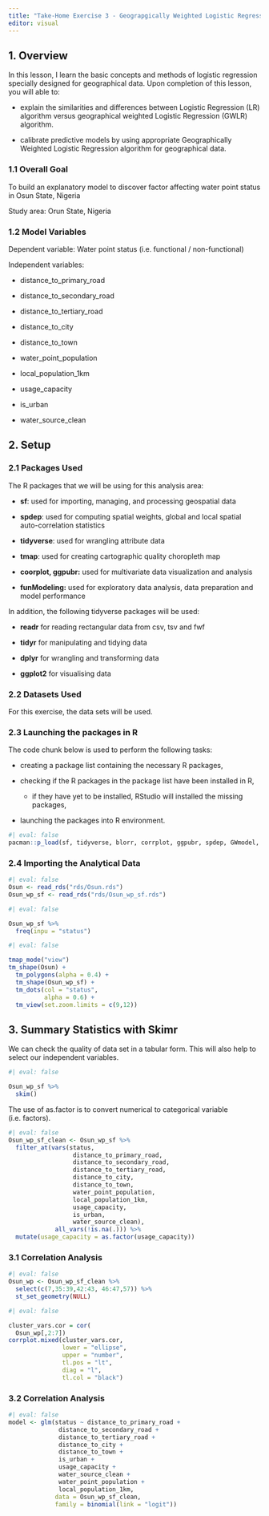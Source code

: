 ```yaml
---
title: "Take-Home Exercise 3 - Geograpgically Weighted Logistic Regression (GWLR) and Application"
editor: visual
---
```


## 1. Overview

In this lesson, I learn the basic concepts and methods of logistic regression specially designed for geographical data. Upon completion of this lesson, you will able to:

-   explain the similarities and differences between Logistic Regression (LR) algorithm versus geographical weighted Logistic Regression (GWLR) algorithm.

-   calibrate predictive models by using appropriate Geographically Weighted Logistic Regression algorithm for geographical data.

### 1.1 Overall Goal

To build an explanatory model to discover factor affecting water point status in Osun State, Nigeria

Study area: Orun State, Nigeria

### **1.2 Model Variables**

Dependent variable: Water point status (i.e. functional / non-functional)

Independent variables:

-   distance_to_primary_road

-   distance_to_secondary_road

-   distance_to_tertiary_road

-   distance_to_city

-   distance_to_town

-   water_point_population

-   local_population_1km

-   usage_capacity

-   is_urban

-   water_source_clean

## 2. Setup

### **2.1** Packages Used

The R packages that we will be using for this analysis area:

-   **sf**: used for importing, managing, and processing geospatial data

-   **spdep**: used for computing spatial weights, global and local spatial auto-correlation statistics

-   **tidyverse**: used for wrangling attribute data

-   **tmap**: used for creating cartographic quality choropleth map

-   **coorplot, ggpubr:** used for multivariate data visualization and analysis

-   **funModeling:** used for exploratory data analysis, data preparation and model performance

In addition, the following tidyverse packages will be used:

-   **readr** for reading rectangular data from csv, tsv and fwf

-   **tidyr** for manipulating and tidying data

-   **dplyr** for wrangling and transforming data

-   **ggplot2** for visualising data

### 2.2 Datasets Used

For this exercise, the data sets will be used.

### 2.3 Launching the packages in R

The code chunk below is used to perform the following tasks:

-   creating a package list containing the necessary R packages,

-   checking if the R packages in the package list have been installed in R,

    -   if they have yet to be installed, RStudio will installed the missing packages,

-   launching the packages into R environment.

```r
#| eval: false
pacman::p_load(sf, tidyverse, blorr, corrplot, ggpubr, spdep, GWmodel, tmap, skimr, caret, funModeling) 
```

### 2.4 Importing the Analytical Data

```r
#| eval: false
Osun <- read_rds("rds/Osun.rds")
Osun_wp_sf <- read_rds("rds/Osun_wp_sf.rds")
```

```r
#| eval: false

Osun_wp_sf %>%
  freq(inpu = "status")
```

```r
#| eval: false

tmap_mode("view")
tm_shape(Osun) + 
  tm_polygons(alpha = 0.4) + 
  tm_shape(Osun_wp_sf) + 
  tm_dots(col = "status",
          alpha = 0.6) +
  tm_view(set.zoom.limits = c(9,12))

```

## 3. Summary Statistics with Skimr

We can check the quality of data set in a tabular form. This will also help to select our independent variables.

```r
#| eval: false

Osun_wp_sf %>%
  skim()

```

The use of as.factor is to convert numerical to categorical variable (i.e. factors).

```r
#| eval: false
Osun_wp_sf_clean <- Osun_wp_sf %>%
  filter_at(vars(status,
                  distance_to_primary_road,
                  distance_to_secondary_road,
                  distance_to_tertiary_road,
                  distance_to_city,
                  distance_to_town,
                  water_point_population,
                  local_population_1km,
                  usage_capacity,
                  is_urban,
                  water_source_clean),
             all_vars(!is.na(.))) %>%
  mutate(usage_capacity = as.factor(usage_capacity))
```

### 3.1 Correlation Analysis

```r
#| eval: false
Osun_wp <- Osun_wp_sf_clean %>%
  select(c(7,35:39,42:43, 46:47,57)) %>%
  st_set_geometry(NULL)

```

```r
#| eval: false

cluster_vars.cor = cor(
  Osun_wp[,2:7])
corrplot.mixed(cluster_vars.cor,
               lower = "ellipse",
               upper = "number",
               tl.pos = "lt",
               diag = "l",
               tl.col = "black")
```

### 3.2 Correlation Analysis

```r
#| eval: false
model <- glm(status ~ distance_to_primary_road +
              distance_to_secondary_road +
              distance_to_tertiary_road + 
              distance_to_city +
              distance_to_town +
              is_urban + 
              usage_capacity + 
              water_source_clean +
              water_point_population +
              local_population_1km,
             data = Osun_wp_sf_clean,
             family = binomial(link = "logit"))
```
